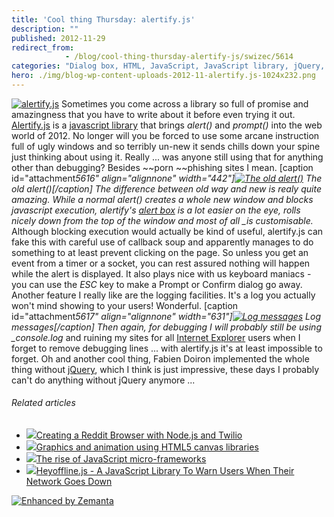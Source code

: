 ```yaml
---
title: 'Cool thing Thursday: alertify.js'
description: ""
published: 2012-11-29
redirect_from: 
            - /blog/cool-thing-thursday-alertify-js/swizec/5614
categories: "Dialog box, HTML, JavaScript, JavaScript library, jQuery, Programming, Uncategorized"
hero: ./img/blog-wp-content-uploads-2012-11-alertify.js-1024x232.png
---
```

[![alertify.js](./img/blog-wp-content-uploads-2012-11-alertify.js-1024x232.png "alertify.js")](http://fabien-d.github.com/alertify.js/) Sometimes you come across a library so full of promise and amazingness that you have to write about it before even trying it out. [Alertify.js](http://fabien-d.github.com/alertify.js/) is a [javascript library](http://en.wikipedia.org/wiki/JavaScript_library "JavaScript library") that brings _alert()_ and _prompt()_ into the web world of 2012. No longer will you be forced to use some arcane instruction full of ugly windows and so terribly un-new it sends chills down your spine just thinking about using it. Really ... was anyone still using that for anything other than debugging? Besides ~~porn ~~phishing sites I mean. \[caption id=&quot;attachment*5616&quot; align=&quot;alignnone&quot; width=&quot;442&quot;][![The old alert()](http://swizec.com/blog/wp-content/uploads/2012/11/old-alert.png "The old alert()")](./img/blog-wp-content-uploads-2012-11-old-alert.png) The old alert()\[/caption] The difference between old way and new is realy quite amazing. While a normal alert() creates a whole new window and blocks javascript execution, alertify&#x27;s [alert box](http://en.wikipedia.org/wiki/Dialog_box "Dialog box") is a lot easier on the eye, rolls nicely down from the top of the window and most of all \_is customisable.* Although blocking execution would actually be kind of useful, alertify.js can fake this with careful use of callback soup and apparently manages to do something to at least prevent clicking on the page. So unless you get an event from a timer or a socket, you can rest assured nothing will happen while the alert is displayed. It also plays nice with us keyboard maniacs - you can use the _ESC_ key to make a Prompt or Confirm dialog go away. Another feature I really like are the logging facilities. It&#x27;s a log you actually won&#x27;t mind showing to your users! Wonderful. \[caption id=&quot;attachment*5617&quot; align=&quot;alignnone&quot; width=&quot;631&quot;][![Log messages](./img/blog-wp-content-uploads-2012-11-log-messages-1024x235.png "Log messages")](http://swizec.com/blog/wp-content/uploads/2012/11/log-messages.png) Log messages\[/caption] Then again, for debugging I will probably still be using \_console.log* and ruining my sites for all [Internet Explorer](http://www.microsoft.com/windows/internet-explorer/ "Internet Explorer") users when I forget to remove debugging lines ... with alertify.js it&#x27;s at least impossible to forget. Oh and another cool thing, Fabien Doiron implemented the whole thing without [jQuery](http://jquery.com/ "JQuery"), which I think is just impressive, these days I probably can&#x27;t do anything without jQuery anymore ...

###### Related articles

- [![](http://i.zemanta.com/noimg_101_80_80.jpg)](http://blog.studentrnd.org/post/36041434495/tutorial-creating-a-reddit-browser-with-node-js-and)[Creating a Reddit Browser with Node.js and Twilio](http://blog.studentrnd.org/post/36041434495/tutorial-creating-a-reddit-browser-with-node-js-and)
- [![](http://i.zemanta.com/noimg_103_80_80.jpg)](http://magedfarag.wordpress.com/2012/11/28/graphics-and-animation-using-html5-canvas-libraries/)[Graphics and animation using HTML5 canvas libraries](http://magedfarag.wordpress.com/2012/11/28/graphics-and-animation-using-html5-canvas-libraries/)
- [![](http://i.zemanta.com/noimg_109_80_80.jpg)](http://greatfinds.icrossing.com/the-rise-of-javascript-micro-frameworks/)[The rise of JavaScript micro-frameworks](http://greatfinds.icrossing.com/the-rise-of-javascript-micro-frameworks/)
- [![](http://i.zemanta.com/127705588_80_80.jpg)](http://functionn.blogspot.com/2012/11/heyofflinejs-javascript-library-to-warn.html)[Heyoffline.js - A JavaScript Library To Warn Users When Their Network Goes Down](http://functionn.blogspot.com/2012/11/heyofflinejs-javascript-library-to-warn.html)

[![Enhanced by Zemanta](http://img.zemanta.com/zemified_e.png?x-id=ce822fd5-0547-407b-a0b0-77aa60ea958f)](http://www.zemanta.com/?px "Enhanced by Zemanta")
